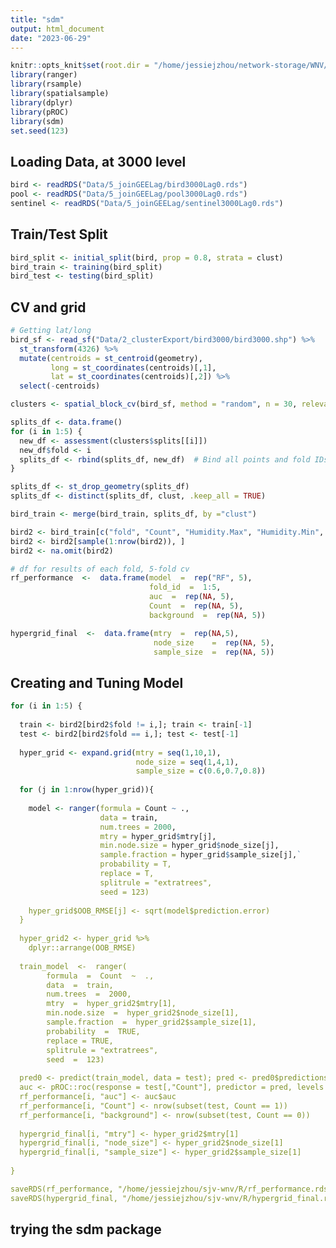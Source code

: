 ```yaml
---
title: "sdm"
output: html_document
date: "2023-06-29"
---
```


```r
knitr::opts_knit$set(root.dir = "/home/jessiejzhou/network-storage/WNV/sjv-wnv")
library(ranger)
library(rsample)
library(spatialsample)
library(dplyr)
library(pROC)
library(sdm)
set.seed(123)
```

## Loading Data, at 3000 level
```r
bird <- readRDS("Data/5_joinGEELag/bird3000Lag0.rds")
pool <- readRDS("Data/5_joinGEELag/pool3000Lag0.rds")
sentinel <- readRDS("Data/5_joinGEELag/sentinel3000Lag0.rds")
```

## Train/Test Split
```r
bird_split <- initial_split(bird, prop = 0.8, strata = clust)
bird_train <- training(bird_split)
bird_test <- testing(bird_split)
```


## CV and grid 

```r
# Getting lat/long
bird_sf <- read_sf("Data/2_clusterExport/bird3000/bird3000.shp") %>% 
  st_transform(4326) %>%
  mutate(centroids = st_centroid(geometry),
         long = st_coordinates(centroids)[,1],
         lat = st_coordinates(centroids)[,2]) %>%
  select(-centroids)

clusters <- spatial_block_cv(bird_sf, method = "random", n = 30, relevant_only = T, v = 5)

splits_df <- data.frame()
for (i in 1:5) {
  new_df <- assessment(clusters$splits[[i]])
  new_df$fold <- i
  splits_df <- rbind(splits_df, new_df)  # Bind all points and fold IDs together
}

splits_df <- st_drop_geometry(splits_df)
splits_df <- distinct(splits_df, clust, .keep_all = TRUE)

bird_train <- merge(bird_train, splits_df, by ="clust")
```

```r
bird2 <- bird_train[c("fold", "Count", "Humidity.Max", "Humidity.Min", "Specific.Humidity", "Temp.Max.K", "Temp.Min.K", "VPD.kPa", "Precip.Mean.mm...day", "EVI", "NDVI", "jrcStandingWater")]
bird2 <- bird2[sample(1:nrow(bird2)), ]
bird2 <- na.omit(bird2)

# df for results of each fold, 5-fold cv
rf_performance  <-  data.frame(model  =  rep("RF", 5),
                               fold_id  =  1:5,
                               auc  =  rep(NA, 5),
                               Count  =  rep(NA, 5),    
                               background  =  rep(NA, 5))

hypergrid_final  <-  data.frame(mtry  =  rep(NA,5),
                                node_size    =  rep(NA, 5),
                                sample_size  =  rep(NA, 5))

```


## Creating and Tuning Model
```r
for (i in 1:5) {
  
  train <- bird2[bird2$fold != i,]; train <- train[-1]
  test <- bird2[bird2$fold == i,]; test <- test[-1]
  
  hyper_grid <- expand.grid(mtry = seq(1,10,1),
                            node_size = seq(1,4,1),
                            sample_size = c(0.6,0.7,0.8))
  
  for (j in 1:nrow(hyper_grid)){
    
    model <- ranger(formula = Count ~ .,
                    data = train,
                    num.trees = 2000,
                    mtry = hyper_grid$mtry[j],
                    min.node.size = hyper_grid$node_size[j],
                    sample.fraction = hyper_grid$sample_size[j],`
                    probability = T,
                    replace = T,
                    splitrule = "extratrees",
                    seed = 123)
    
    hyper_grid$OOB_RMSE[j] <- sqrt(model$prediction.error)
  }
  
  hyper_grid2 <- hyper_grid %>%
    dplyr::arrange(OOB_RMSE)
  
  train_model  <-  ranger(
        formula  =  Count  ~  .,    
        data  =  train, 
        num.trees  =  2000,  
        mtry  =  hyper_grid2$mtry[1], 
        min.node.size  =  hyper_grid2$node_size[1], 
        sample.fraction  =  hyper_grid2$sample_size[1],
        probability  =  TRUE, 
        replace = TRUE,
        splitrule = "extratrees",
        seed  =  123)
  
  pred0 <- predict(train_model, data = test); pred <- pred0$predictions[,1]
  auc <- pROC::roc(response = test[,"Count"], predictor = pred, levels = c(0,1), auc = T)
  rf_performance[i, "auc"] <- auc$auc
  rf_performance[i, "Count"] <- nrow(subset(test, Count == 1))
  rf_performance[i, "background"] <- nrow(subset(test, Count == 0))
  
  hypergrid_final[i, "mtry"] <- hyper_grid2$mtry[1]
  hypergrid_final[i, "node_size"] <- hyper_grid2$node_size[1]
  hypergrid_final[i, "sample_size"] <- hyper_grid2$sample_size[1]
  
}

saveRDS(rf_performance, "/home/jessiejzhou/sjv-wnv/R/rf_performance.rds")
saveRDS(hypergrid_final, "/home/jessiejzhou/sjv-wnv/R/hypergrid_final.rds")
```


## trying the sdm package













